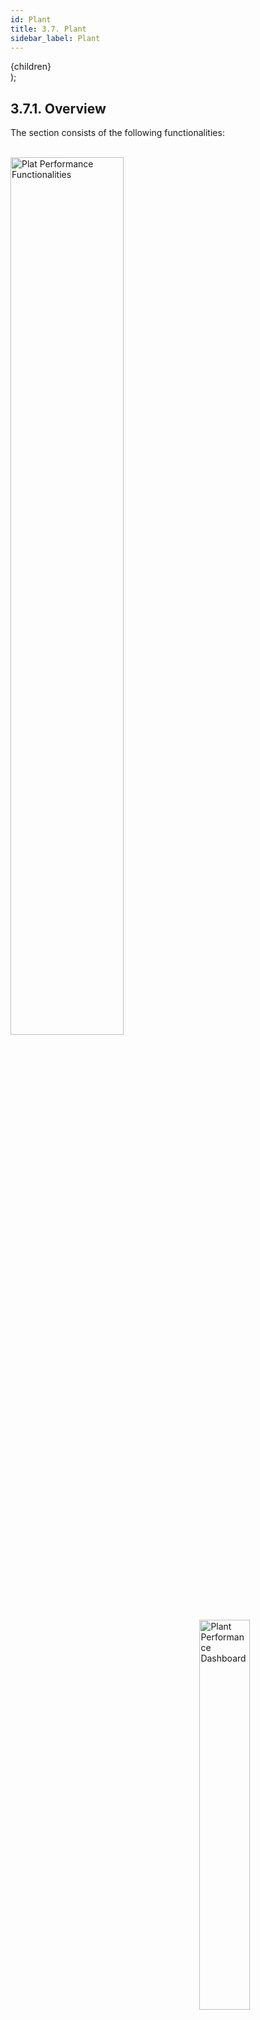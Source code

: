 ```yaml
---
id: Plant
title: 3.7. Plant
sidebar_label: Plant
---
```


  <div
    style={{ 
         display: 'table',
    }}>
    {children}
  </div>
);


## 3.7.1. Overview
The section consists of the following functionalities:

<br clear="right"/>
<img align="left" src={useBaseUrl("img/scrnshts/3.7.1_1_PlantTabs.svg")} alt="Plat Performance Functionalities" width="60%"/>
<img align="right" src={useBaseUrl("img/scrnshts/3.7.1_2_PlantTabScreenShot.png")} alt="Plant Performance Dashboard" width="40%"/>

<br clear="both"/>

 
## 3.7.2. Plant Performance
**Functionality**
* The Plant Performance Section summarises technical performance metrics for each plant

**Key Users**
<table>
  <tr>
    <th>Designation</th>
    <th>Main Purpose</th>
    <th>Example Use Case</th>
  </tr>
  <tr>
    <td>Operator</td>
    <td>To check data logs for a particular plant</td>
    <td>Ensuring that the database agrees with ground measurements</td>
  </tr>
  <tr>
    <td>Technician</td>
    <td>To assess the performance of the equipment at the plant</td>
    <td>Calculating in-plant and distribution efficiency</td>
  </tr>
  <tr>
    <td>CSA</td>
    <td>To check units sold in a particular timeframe</td>
    <td>Comparing units sold in one month with the previous month</td>
  </tr>
  <tr>
    <td>Cluster In-charge</td>
    <td>To compare technical performance of multiple plants</td>
    <td>Same as Technician</td>
  </tr>
  <tr>
    <td>State In-charge</td>
    <td>Same as Cluster In-charge</td>
    <td>Calculating the utilisation of the plant to inform whether more customers should be connected</td>
  </tr>
</table>


**Page Details**

<br clear="right"/>
<img align="left" src={useBaseUrl("img/scrnshts/3.7.2_1_PlantPerformance.png")} alt="Plant Performance" width="45%"/>
<Clear>
 

1.  <u>Filter Bar</u> selects a time interval
2.  <u>List of Plants</u> and associated technical information, including:

* Plant PV capacity
* Units generated, dispatched, and billed
* Solar generation utilisation
* In-plant and distribution efficiencies

3.  <u>Total Bar</u> aggregates the columnar values

    Tapping a plant opens an option of viewing detailed generation or dispatch (“consumption”) data. This is explained in the next screenshots.

</Clear>
<br clear="both"/>
<br></br><br></br>

<!-- ![Plant Performance](./assets/3.72_PlantPerformance.png) -->
    
**Generation Data**

<br clear="right"/>
<img align="left" src={useBaseUrl("img/scrnshts/3.7.2_2_PlantPerformance.png")} alt="Generation Data" width="45%"/>
<Clear>


![Rotate Screen](/img/scrnshts/App_RotateScreen.png)

> The energy generated at a particular plant is shown date-wise
>
> The number of PV MPPTs will differ from plant to plant


</Clear>
<br clear="both"/>

<!-- ![Generation Data](./assets/3.73_GenerationData.png) -->

**Consumption Data**

<br clear="right"/>
<img align="left" src={useBaseUrl("img/scrnshts/3.7.2_3_PlantPerformance.png")} alt="Consumption Data" width="45%"/>
<Clear>

![Rotate Screen](/img/scrnshts/App_RotateScreen.png)


> The energy dispatched (“consumed”) froma particular plant is shown date-wise
>
> The number of feeders will differ from plant to plant

</Clear>
<br clear="both"/>

<!-- ![Consumption Data](./assets/3.74_ConsumptionData.png) -->


## 3.7.3. Plant Utilisation
**Functionality**
* The Plant Utilisation Section summarises technical performance metrics and energy consumption for each plant
* This functionality is only available for HCLF agents

**Key Users**
<table>
  <tr>
    <th>Designation</th>
    <th>Main Purpose</th>
    <th>Example Use Case</th>
  </tr>
  <tr>
    <td>Technician</td>
    <td>To assess the performance of equipment at the plant</td>
    <td>Calculating in-plant and distribution efficiency</td>
  </tr>
  <tr>
    <td>Cluster In-charge</td>
    <td>To check units consumed by different user groups</td>
    <td>Comparing month-on-month electricity demand from micro-enterprises</td>
  </tr>
  <tr>
    <td>State In-charge</td>
    <td>To compare technical performance of multiple plants</td>
    <td>Calculating the utilisation of the plant to inform whether more customers can be connected</td>
  </tr>
</table>


**Page Details**

<br clear="right"/>
<img align="left" src={useBaseUrl("img/scrnshts/3.7.3_PlantUtilization.png")} alt="Plant Utilization" width="45%"/>
<Clear>

![Rotate Screen](/img/scrnshts/App_RotateScreen.png)


> The utilization data for each component and variable is showcased.
>
> The utilization percentage will differ from plant to plant

</Clear>
<br clear="both"/>


<!-- ![Plant Utilization](./assets/3.75_PlantUtilisation.png) -->


## 3.7.4. Add Generation Data
**Functionality**
* The Add Generation Data module allows the user to input energy generation data into the company database

**Key Users**
<table>
  <tr>
    <th>Designation</th>
    <th>Main Purpose</th>
    <th>Example Use Case</th>
  </tr>
  <tr>
    <td>Operator</td>
    <td>To add generation data for a particular date</td>
    <td>Reading units generated at each solar MPPT daily, and recording in the app</td>
  </tr>
  <tr>
    <td>Technician</td>
    <td>Same as Operator</td>
    <td>Same as Operator</td>
  </tr>
  <tr>
    <td>Cluster In-charge</td>
    <td>Same as Operator</td>
    <td>Same as Operator</td>
  </tr>
  <tr>
    <td>State In-charge</td>
    <td>Same as Operator</td>
    <td>Same as Operator</td>
  </tr>
</table>


**Page Details**

<br clear="right"/>
<img align="left" src={useBaseUrl("img/scrnshts/3.7.4_1_AddGenerationData.png")} alt="Add Generation Data" width="45%"/>
<Clear>


1.  <u>Plant Selection</u> must be done as the first step
2.  <u>Date Selection</u> for data input (only the dates with orange dots can be selected, and the oldest data must be entered first)

Tapping the desired date redirects to the data addition page shown in the next screenshot


</Clear>
<br clear="both"/>
<br clear="right"/>
<img align="left" src={useBaseUrl("img/scrnshts/3.7.4_2_AddGenerationData.png")} alt="Add Generation Data" width="45%"/>
<Clear>


1.  <u>Generation Data Entry</u> is done MPPT-wise
2.  <u>Data Header</u> consisting of the plant and date are given at the top of the page


</Clear>
<br clear="both"/>
<br clear="right"/>
<img align="left" src={useBaseUrl("img/scrnshts/3.7.4_3_AddGenerationData.png")} alt="Add Generation Data" width="45%"/>
<Clear>


1.  <u>Confirm and Submit</u> having checked the accuracy of the entered data


</Clear>
<br clear="both"/>


<!-- ![Add Generation Data](./assets/3.76_AddGenerationData1.png)

![Add Generation Data](./assets/3.77_AddGenerationData2.png) -->



## 3.7.5. Add Consumption Data
**Functionality**
* The Add Consumption Data module allows the user to input energy dispatch data into the company database

**Key Users**
<table>
  <tr>
    <th>Designation</th>
    <th>Main Purpose</th>
    <th>Example Use Case</th>
  </tr>
  <tr>
    <td>Operator</td>
    <td>To add dispatch data for a particular date</td>
    <td>Reading units through each feeder daily, and recording in the app</td>
  </tr>
  <tr>
    <td>Technician</td>
    <td>Same as Operator</td>
    <td>Same as Operator</td>
  </tr>
  <tr>
    <td>Cluster In-charge</td>
    <td>Same as Operator</td>
    <td>Same as Operator</td>
  </tr>
  <tr>
    <td>State In-charge</td>
    <td>Same as Operator</td>
    <td>Same as Operator</td>
  </tr>
</table>

**Page Details**

<br clear="right"/>
<img align="left" src={useBaseUrl("img/scrnshts/3.7.5_1_AddConsumptionData.png")} alt="Add Consumption Data" width="45%"/>
<Clear>


1.  <u>Plant Selection</u> must be done as the first step
2.  <u>Date Selection</u> for data input (only the dates with orange dots can be selected, and the oldest data must be entered first)

Tapping the desired date redirects to the data addition page shown in the next screenshot


</Clear>
<br clear="both"/>
<br clear="right"/>
<img align="left" src={useBaseUrl("img/scrnshts/3.7.5_2_AddConsumptionData.png")} alt="Add Consumption Data" width="45%"/>
<Clear>


1.  <u>Data Header</u> consisting of the plant and date are given at the top of the page
2.  <u>Consumption Data Entry</u> is done feeder-wise, with details of the previous reading shown for reference
3.  <u>Confirm and Submit</u> having checked the accuracy of the entered data


</Clear>
<br clear="both"/>


<!-- ![Add Generation Data](./assets/3.78_AddGenData.png)

![Add Generation Data](./assets/3.79_AddGenData2.png) -->


## 3.7.6. Diesel Consumption
**Functionality**
* The Diesel Consumption Section allows the user to input details on plant fuel expenses, along with photos of receipts
* Past expenses and DG usage data can also be reviewed
* Fuel bills are to be reimbursed by the Head Office

**Key Users**
<table>
  <tr>
    <th>Designation</th>
    <th>Main Purpose</th>
    <th>Example Use Case</th>
  </tr>
  <tr>
    <td>Cluster In-charge</td>
    <td>To maintain a record of diesel expenses and fuel use</td>
    <td>Adding a diesel purchase made at a particular plant within the cluster</td>
  </tr>
  <tr>
    <td>State In-charge</td>
    <td>To review diesel expenses and DG usage at different plants</td>
    <td>Checking for fuel pilferage by comparing fuel efficiencies at different plants / times</td>
  </tr>
</table>


**Page Details**

<br clear="right"/>
<img align="left" src={useBaseUrl("img/scrnshts/3.7.6_1_DieselConsumption.png")} alt="Diesel Consumption" width="45%"/>
<Clear>

1.  <u>Filter Bar</u> selects a time interval for reviewing fuel expenses and use
2.  <u>Summary</u> gives key data-points surrounding fuel use and expenses

    The information icon in the top right redirects to a plant-by-plant comparison, as explained in the next screenshot

3.  <u>List of Purchases</u> details diesel purchases
4.  <u>Add Consumption Data</u> button allows user to submit a new fuel expense, as explained in a subsequent screenshot
5.  <u>Filter Button</u> has the same functionality as the Filter Bar

</Clear>
<br clear="both"/>
<br clear="right"/>
<img align="left" src={useBaseUrl("img/scrnshts/3.7.6_2_DieselConsumption.png")} alt="Diesel Consumption" width="45%"/>
<Clear>


![Data Entry](/img/scrnshts/App_DataEntry.png)

The Add Diesel Consumption page allows the user to record new fuel expenses

3.  <u>Consumption Data</u> must be added for company records and for reimbursement
4.  <u>Invoice Number</u> can be found on the bill
5.  <u>Bill Picture</u> must be added as proof

</Clear>
<br clear="both"/>
<br clear="right"/>
<img align="left" src={useBaseUrl("img/scrnshts/3.7.6_3_DieselConsumption.png")} alt="Diesel Consumption" width="45%"/>
<Clear>

4.  <u>Confirm</u> must be tapped after information is reviewed
5.  <u>Submit</u> tapped to complete data entry

</Clear>
<br clear="both"/>
<br clear="right"/>
<img align="left" src={useBaseUrl("img/scrnshts/3.7.6_4_DieselConsumption.png")} alt="Diesel Consumption" width="45%"/>
<Clear>

This page allows user to view recent diesel expenses for each plant

1.  <u>Filter Bar</u> for specifying date of interest
2.  <u>List of Plants</u> with monthly data on fuel expenses
3.  <u>Green Rows</u> show aggregated cluster data
4.  <u>Total Bar</u> aggregates all plants

</Clear>
<br clear="both"/>


<!-- ![Diesel Consumption](./assets/3.80_DeiselConsumption1.png)

![Diesel Consumption](./assets/3.81_DeiselConsumption2.png)

![Diesel Consumption](./assets/3.82_DeiselConsumption3.png) -->



## 3.7.7. Bank Deposit
**Functionality**
* Interface for registering a deposit of collected cash into the company bank account
* Record and summary of past deposits can be viewed, along with in-plant cash records

**Key Users**
<table>
  <tr>
    <th>Designation</th>
    <th>Main Purpose</th>
    <th>Example Use Case</th>
  </tr>
  <tr>
    <td>CSA</td>
    <td>To register new deposits</td>
    <td>Depositing cash collected from customers into the company bank account</td>
  </tr>
  <tr>
    <td>Cluster In-charge</td>
    <td>To view the cash flow for plants in the cluster</td>
    <td>Checking the amount of collected cash is still with filed agents and is yet to be deposited</td>
  </tr>
  <tr>
    <td>State In-charge</td>
    <td>To view the cash flow for plants in the state</td>
    <td>Ensuring bank deposits are going through correctly, and are happening on schedule</td>
  </tr>
</table>

**Page Details**

The page is organised into the following tabs.

| Bank Deposit| In Hand Cash Report| Bank Deposit Review|
|---|---|---|
| Detailed list of historical bank deposits| Plant-wise overview of collections and deposits| Overview of all the bank deposits made and confirmed|


### 3.7.7.1. Bank Deposit tab

<br clear="right"/>
<img align="left" src={useBaseUrl("img/scrnshts/3.7.7.1_1_BankDepositTab.png")} alt="Bank Deposit Tab" width="45%"/>
<Clear>

1.  <u>Navigation Bar</u> indicates current tab and allows switching by tapping or swiping

    ![Left Right Nav](/img/scrnshts/App_LeftRightNav.png)

2.  <u>Filter Bar</u> selects a particular plant and time duration
3.  <u>List of Deposits</u> details each bank deposit along with a receipt photo
4.  <u>Add Bank Deposit Data</u> redirects to a page that allows the user to input a new bank deposit, shown in the next screenshot
5.  <u>Search Icon</u> used to search for a particular record

</Clear>
<br clear="both"/>
<br clear="right"/>
<img align="left" src={useBaseUrl("img/scrnshts/3.7.7.1_2_BankDepositTab.png")} alt="Bank Deposit Tab" width="45%"/>
<Clear>

1.  <u>Bank Deposit Details</u> to be filled by the agent
2.  <u>Submit</u> tapped to complete the form

</Clear>
<br clear="both"/>

<!-- ![Bank Deposit Tab](./assets/3.83_BankDeposit.png)

![Bank Deposit Tab](./assets/3.84_AddBankDeposit.png) -->

### 3.7.7.2. In Hand Cash Report tab

<br clear="right"/>
<img align="left" src={useBaseUrl("img/scrnshts/3.7.7.2_InHandCashReport.png")} alt="In Hand Cash Report tab" width="45%"/>
<Clear>

1.  <u>Navigation Bar</u> indicates current tab and allows switching by tapping or swiping

    ![Left Right Nav](/img/scrnshts/App_LeftRightNav.png)

2.  <u>Filter Bar</u> selects a particular time duration
3.  <u>List of Plants</u> with total collections, deposits, and amount of cash remaining at the plant
4.  <u>Total Bar</u> aggregates over all plants
5.  <u>Green Rows</u> aggregate over clusters

</Clear>
<br clear="both"/>

<!-- ![In Hand Cash Report tab](./assets/3.85_InHandCashTab.png) -->

### 3.7.7.3. Bank Deposit Review tab

<br clear="right"/>
<img align="left" src={useBaseUrl("img/scrnshts/3.7.7.3_BankDepositReviewTab.png")} alt="Bank Deposit Review tab" width="45%"/>
<Clear>

1.  <u>Navigation Bar</u> indicates current tab and allows switching by tapping or swiping

    ![Left Right Nav](/img/scrnshts/App_LeftRightNav.png)

2.  <u>Filter Bar</u> selects a particular time duration
3.  <u>List of Plants</u> with total deposits registered and deposits received, along with any anomalies
4.  <u>Total Bar</u> aggregates over all plants
5.  <u>Green Rows</u> aggregate over clusters

</Clear>
<br clear="both"/>


<!-- ![Bank Deposit Review tab](./assets/3.86_BankDepositReviewTab.png) -->


## 3.7.8. Plant Shutdown Info
**Functionality**
* The Plant Shutdown Info allows the users to manually shutdown a particular feeder at a specific plant

**Key Users**
<table>
  <tr>
    <th>Designation</th>
    <th>Main Purpose</th>
    <th>Example Use Case</th>
  </tr>
  <tr>
    <td>Cluster In-charge</td>
    <td>To temporarily shut down electricity supply</td>
    <td>Shutting a feeder down for maintenance, for a specified time duration</td>
  </tr>
  <tr>
    <td>State In-charge</td>
    <td>Same as Cluster In-charge</td>
    <td>Same as Cluster In-charge</td>
  </tr>
</table>


**Page Details**

<br clear="right"/>
<img align="left" src={useBaseUrl("img/scrnshts/3.7.8_1_PlantShutdownInfo.png")} alt="Plant Status" width="45%"/>
<Clear>

1.  <u>Plant Details</u> (plant name and feeder) selected from drop-down lists
2.  <u>Submit</u> must be tapped after filling in all the plant details

</Clear>
<br clear="both"/>
<br clear="right"/>
<img align="left" src={useBaseUrl("img/scrnshts/3.7.8_2_PlantShutdownInfo.png")} alt="Plant Status" width="45%"/>
<Clear>

1.  <u>Date Filter</u> must be applied to view the plant status on a particular date
2.  <u>Plant Status</u> On tapping a particular date, the user will be redirected to the Plant Feeder Status page explained in the following screenshot
3.  <u>Submit</u> must be tapped after filling in all the plant details

</Clear>
<br clear="both"/>
<br clear="right"/>
<img align="left" src={useBaseUrl("img/scrnshts/3.7.8_3_PlantShutdownInfo.png")} alt="Plant Status" width="45%"/>
<Clear>

1.  <u>Feeder Status</u> for a particular date is displayed, the feeders must be individually switched off by unchecking their corresponding checkboxes
2.  <u>Submit</u> to complete the process

</Clear>
<br clear="both"/>


<!-- ![Plant Status](./assets/3.87_PlantStatus1.png)

![Plant Status](./assets/3.88_PlantStatus2.png)

![Plant Status](./assets/3.89_PlantStatus3.png) -->



## 3.7.9. Plant Maintenance
**Functionality**
* Allows the users to log technical maintenance activities which have happened at a plant

**Key Users**
<table>
  <tr>
    <th>Designation</th>
    <th>Main Purpose</th>
    <th>Example Use Case</th>
  </tr>
  <tr>
    <td>Cluster In-charge</td>
    <td>To register a plant maintenance activity</td>
    <td>Creating a log of DG servicing or PV panel repair</td>
  </tr>
  <tr>
    <td>State In-charge</td>
    <td>Same as Cluster In-charge</td>
    <td>Same as Cluster In-charge</td>
  </tr>
</table>

**Page Details**

<br clear="right"/>
<img align="left" src={useBaseUrl("img/scrnshts/3.7.9_1_PlantMaintenance.png")} alt="Plant Maintenance" width="45%"/>
<Clear>

![Data Entry](/img/scrnshts/App_DataEntry.png)

1.  <u>Add Maintenance Activity</u> information (the form updates depending on the type of activity)

</Clear>
<br clear="both"/>
<br clear="right"/>
<img align="left" src={useBaseUrl("img/scrnshts/3.7.9_2_PlantMaintenance.png")} alt="Plant Maintenance" width="45%"/>
<Clear>

2.  <u>Remark</u> addition to be made by the user to give additional information regarding the issue
3.  <u>Attachment</u> photo must be added as a proof of issue

    On completion of the data input, confirm and submit to complete the process

</Clear>
<br clear="both"/>

<!-- ![Plant Maintenance](./assets/3.90_PlantMaintenance1.png)

![Plant Maintenance](./assets/3.91_PlantMaintenance2.png) -->


## 3.7.10. DG Log
**Functionality**
* The DG Log Section allows users to track diesel generator performance and runtime

**Key Users**
<table>
  <tr>
    <th>Designation</th>
    <th>Main Purpose</th>
    <th>Example Use Case</th>
  </tr>
  <tr>
    <td>Operator</td>
    <td>To log diesel generator runtime and units output</td>
    <td>Recording each time the DG is switched on and off</td>
  </tr>
  <tr>
    <td>Technician</td>
    <td>Same as Operator</td>
    <td>Same as Operator</td>
  </tr>
  <tr>
    <td>CSA</td>
    <td>Same as Operator</td>
    <td>Same as Operator</td>
  </tr>
  <tr>
    <td>Cluster In-charge</td>
    <td>To view generator usage at different plants</td>
    <td>Checking how reliance of different plants on backup generators changes over time</td>
  </tr>
  <tr>
    <td>State In-charge</td>
    <td>Same as Cluster In-charge</td>
    <td>Same as Cluster In-charge</td>
  </tr>
</table>

**Page Details**

<br clear="right"/>
<img align="left" src={useBaseUrl("img/scrnshts/3.7.10_1_DGLog.png")} alt="DG Log Summary" width="45%"/>
<Clear>

1.  <u>Filter Bar</u> for selecting the time period
2.  <u>List of Plants</u> showing run hours and units generated in the time interval
3.  <u>Total Bar</u> aggregates over all plants

</Clear>
<br clear="both"/>
<br clear="right"/>
<img align="left" src={useBaseUrl("img/scrnshts/3.7.10_2_DGLog.png")} alt="DG Log Summary" width="45%"/>
<Clear>

Tapping a particular plant redirects to a detailed DG run log

1.  <u>DG Log</u> details all instances of DG being run
2.  <u>Add DG Log Entry</u> allows users to input DG runtime data, explained in the next screenshot

</Clear>
<br clear="both"/>
<br clear="right"/>
<img align="left" src={useBaseUrl("img/scrnshts/3.7.10_3_DGLog.png")} alt="DG Log Summary" width="45%"/>
<Clear>

1.  <u>DG Logging</u> information added by the user
2.  <u>Submit</u> tapped to complete the entry

</Clear>
<br clear="both"/>


<!-- ![DG Log Summary](./assets/3.92_DGLogSum.png)

![DG Log Individual](./assets/3.93_DGLogSpecific.png)

![DG Run Time](./assets/3.94_DGRunTime.png) -->
